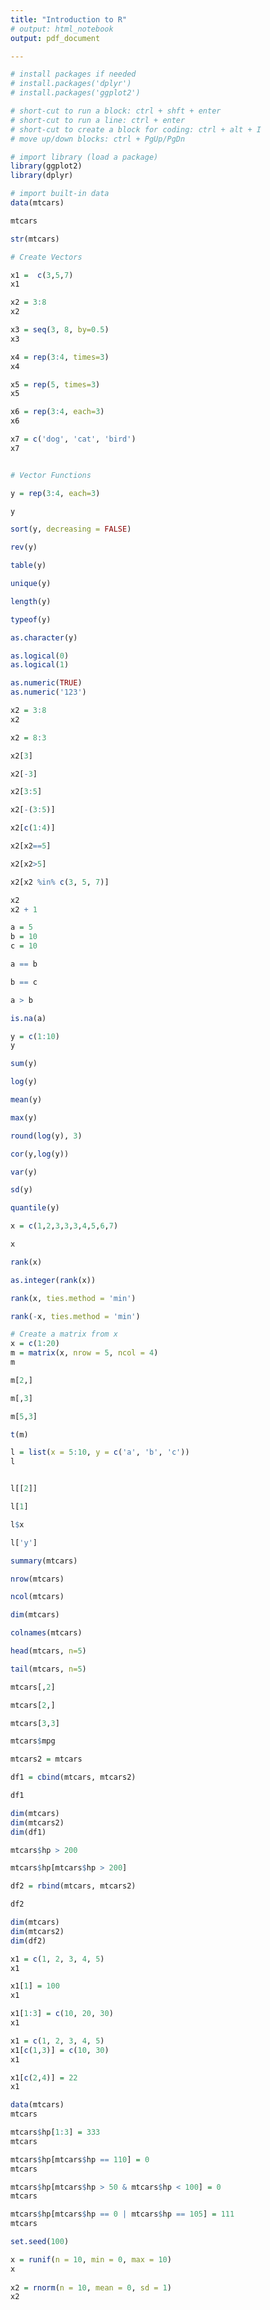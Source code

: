 ```yaml
---
title: "Introduction to R"
# output: html_notebook
output: pdf_document

---
```


```r
# install packages if needed
# install.packages('dplyr')
# install.packages('ggplot2')

# short-cut to run a block: ctrl + shft + enter
# short-cut to run a line: ctrl + enter
# short-cut to create a block for coding: ctrl + alt + I
# move up/down blocks: ctrl + PgUp/PgDn

```


```r
# import library (load a package) 
library(ggplot2)
library(dplyr)

# import built-in data 
data(mtcars)

```


```r
mtcars
```

```r
str(mtcars)

```

```r
# Create Vectors

x1 =  c(3,5,7) 
x1 

x2 = 3:8 
x2

x3 = seq(3, 8, by=0.5)
x3

x4 = rep(3:4, times=3)
x4

x5 = rep(5, times=3)
x5

x6 = rep(3:4, each=3)
x6

x7 = c('dog', 'cat', 'bird')
x7



```

```r
# Vector Functions

y = rep(3:4, each=3)

y

sort(y, decreasing = FALSE)

rev(y)

table(y)

unique(y)

length(y)

typeof(y)

as.character(y)

as.logical(0)
as.logical(1)

as.numeric(TRUE)
as.numeric('123')

```

```r

x2 = 3:8
x2

x2 = 8:3

x2[3]

x2[-3]

x2[3:5]

x2[-(3:5)]

x2[c(1:4)]

x2[x2==5]

x2[x2>5]

x2[x2 %in% c(3, 5, 7)]

x2
x2 + 1

```

```r

a = 5
b = 10
c = 10

a == b

b == c

a > b

is.na(a)

```

```r

y = c(1:10)
y

sum(y)

log(y) 

mean(y) 

max(y)

round(log(y), 3)  

cor(y,log(y)) 

var(y)

sd(y)

quantile(y)

x = c(1,2,3,3,3,4,5,6,7) 

x

rank(x) 

as.integer(rank(x)) 

rank(x, ties.method = 'min')

rank(-x, ties.method = 'min') 


```



```r
# Create a matrix from x
x = c(1:20)
m = matrix(x, nrow = 5, ncol = 4)
m

m[2,]

m[,3]

m[5,3]

t(m)

```

```r

l = list(x = 5:10, y = c('a', 'b', 'c')) 
l


l[[2]]

l[1]

l$x 

l['y']

```


```r
summary(mtcars)

nrow(mtcars)

ncol(mtcars)

dim(mtcars)

colnames(mtcars)

head(mtcars, n=5)

tail(mtcars, n=5)

mtcars[,2]

mtcars[2,]

mtcars[3,3]

mtcars$mpg

mtcars2 = mtcars

df1 = cbind(mtcars, mtcars2)

df1 

dim(mtcars)
dim(mtcars2)
dim(df1)

mtcars$hp > 200

mtcars$hp[mtcars$hp > 200]

df2 = rbind(mtcars, mtcars2)

df2 

dim(mtcars)
dim(mtcars2)
dim(df2)

```


```r
x1 = c(1, 2, 3, 4, 5)
x1 

x1[1] = 100
x1

x1[1:3] = c(10, 20, 30)
x1

x1 = c(1, 2, 3, 4, 5)
x1[c(1,3)] = c(10, 30)
x1

x1[c(2,4)] = 22
x1

data(mtcars)
mtcars

mtcars$hp[1:3] = 333
mtcars

mtcars$hp[mtcars$hp == 110] = 0
mtcars

mtcars$hp[mtcars$hp > 50 & mtcars$hp < 100] = 0
mtcars

mtcars$hp[mtcars$hp == 0 | mtcars$hp == 105] = 111
mtcars


```

```r

set.seed(100) 

x = runif(n = 10, min = 0, max = 10) 
x
  
x2 = rnorm(n = 10, mean = 0, sd = 1) 
x2


```

